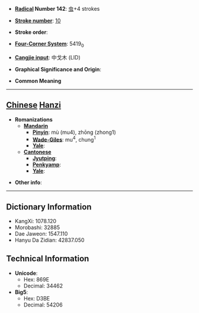 * '''[[Wiktionary:Chinese radical index| Radical]] Number 142''': [[Wiktionary:Chinese radical index 虫|虫]]+4 strokes

* '''[[Wiktionary:Chinese total strokes index|Stroke number]]''': [[Wiktionary:Chinese total strokes index 10|10]]

* '''Stroke order''': 

* '''[[Wiktionary:Chinese four corner index|Four-Corner System]]''': 5419<sub>0</sub>

* '''[[Wiktionary:Chinese Cangjie index|Cangjie input]]''': 中戈木 (LID)

* '''Graphical Significance and Origin''': 

* '''Common Meaning'''

----

== [[Chinese]] [[Hanzi]] ==

* '''Romanizations'''
** '''[[Mandarin]]'''
*** '''[[Pinyin]]''': mù (mu4), zhōng (zhong1)
*** '''[[Wade-Giles]]''': mu<sup>4</sup>, chung<sup>1</sup>
*** '''[[Yale]]''': 
** '''[[Cantonese]]'''
*** '''[[Jyutping]]''':
*** '''[[Penkyamp]]''': 
*** '''[[Yale]]''': 

* '''Other info''': 

----

== Dictionary Information ==

* KangXi: 1078.120
* Morobashi: 32885
* Dae Jaweon: 1547.110
* Hanyu Da Zidian: 42837.050

== Technical Information ==

* '''Unicode''':
** Hex: 869E
** Decimal: 34462
* '''Big5''':
** Hex: D3BE
** Decimal: 54206